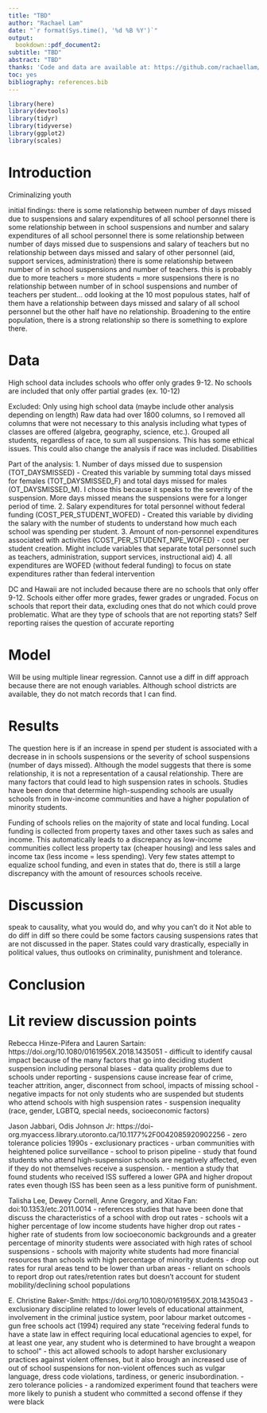 ```yaml
---
title: "TBD"
author: "Rachael Lam"
date: "`r format(Sys.time(), '%d %B %Y')`"
output:
  bookdown::pdf_document2:
subtitle: "TBD"
abstract: "TBD"
thanks: 'Code and data are available at: https://github.com/rachaellam/edu-suspension-analysis.git.'
toc: yes
bibliography: references.bib
---
```


```r

library(here)
library(devtools)
library(tidyr)
library(tidyverse)
library(ggplot2)
library(scales)

```

# Introduction



Criminalizing youth

initial findings:
there is some relationship between number of days missed due to suspensions and salary expenditures of all school personnel
there is some relationship between in school suspensions and number and salary expenditures of all school personnel
there is some relationship between number of days missed due to suspensions and salary of teachers but no relationship between days missed and salary of other personnel (aid, support services, administration)
there is some relationship between number of in school suspensions and number of teachers. this is probably due to more teachers = more students = more suspensions
there is no relationship between number of in school suspensions and number of teachers per student... odd
looking at the 10 most populous states, half of them have a relationship between days missed and salary of all school personnel but the other half have no relationship. Broadening to the entire population, there is a strong relationship so there is something to explore there.

# Data

High school data includes schools who offer only grades 9-12. No schools are included that only offer partial grades (ex. 10-12)

Excluded:
Only using high school data (maybe include other analysis depending on length)
Raw data had over 1800 columns, so I removed all columns that were not necessary to this analysis including what types of classes are offered (algebra, geography, science, etc.).
Grouped all students, regardless of race, to sum all suspensions. This has some ethical issues. This could also change the analysis if race was included.
Disabilities

Part of the analysis:
1. Number of days missed due to suspension (TOT_DAYSMISSED) - Created this variable by summing total days missed for females (TOT_DAYSMISSED_F) and total days missed for males (OT_DAYSMISSED_M). I chose this because it speaks to the severity of the suspension. More days missed means the suspensions were for a longer period of time.
2. Salary expenditures for total personnel without federal funding (COST_PER_STUDENT_WOFED) - Created this variable by dividing the salary with the number of students to understand how much each school was spending per student. 
3. Amount of non-personnel expenditures associated with activities (COST_PER_STUDENT_NPE_WOFED) - cost per student creation.
Might include variables that separate total personnel such as teachers, administration, support services, instructional aid)
4. all expenditures are WOFED (without federal funding) to focus on state expenditures rather than federal intervention

DC and Hawaii are not included because there are no schools that only offer 9-12. Schools either offer more grades, fewer grades or ungraded.
Focus on schools that report their data, excluding ones that do not which could prove problematic. What are they type of schools that are not reporting stats?
Self reporting raises the question of accurate reporting

# Model

Will be using multiple linear regression. Cannot use a diff in diff approach because there are not enough variables. Although school districts are available, they do not match records that I can find.

# Results

The question here is if an increase in spend per student is associated with a decrease in in schools suspensions or the severity of school suspensions (number of days missed). Although the model suggests that there is some relationship, it is not a representation of a causal relationship. There are many factors that could lead to high suspension rates in schools. Studies have been done that determine high-suspending schools are usually schools from in low-income communities and have a higher population of minority students. 

Funding of schools relies on the majority of state and local funding. Local funding is collected from property taxes and other taxes such as sales and income. This automatically leads to a discrepancy as low-income communities collect less property tax (cheaper housing) and less sales and income tax (less income = less spending). Very few states attempt to equalize school funding, and even in states that do, there is still a large discrepancy with the amount of resources schools receive.

# Discussion

speak to causality, what you would do, and why you can't do it
Not able to do diff in diff so there could be some factors causing suspensions rates that are not discussed in the paper. States could vary drastically, especially in political values, thus outlooks on criminality, punishment and tolerance.

# Conclusion

# Lit review discussion points
Rebecca Hinze-Pifera and Lauren Sartain: https://doi.org/10.1080/0161956X.2018.1435051
- difficult to identify causal impact because of the many factors that go into deciding student suspension including personal biases
- data quality problems due to schools under reporting
- suspensions cause increase fear of crime, teacher attrition, anger, disconnect from school, impacts of missing school
- negative impacts for not only students who are suspended but students who attend schools with high suspension rates
- suspension inequality (race, gender, LGBTQ, special needs, socioeconomic factors)

Jason Jabbari, Odis Johnson Jr: https://doi-org.myaccess.library.utoronto.ca/10.1177%2F0042085920902256
- zero tolerance policies 1990s
- exclusionary practices
- urban communities with heightened police surveillance
- school to prison pipeline
- study that found students who attend high-suspension schools are negatively affected, even if they do not themselves receive a suspension.
- mention a study that found students who received ISS suffered a lower GPA and higher dropout rates even though ISS has been seen as a less punitive form of punishment.

Talisha Lee, Dewey Cornell, Anne Gregory, and Xitao Fan: doi:10.1353/etc.2011.0014
- references studies that have been done that discuss the characteristics of a school with drop out rates
- schools wit a higher percentage of low income students have higher drop out rates
- higher rate of students from low socioeconomic backgrounds and a greater percentage of minority students were associated with high rates of school suspensions
- schools with majority white students had more financial resources than schools with high percentage of minority students
- drop out rates for rural areas tend to be lower than urban areas
- reliant on schools to report drop out rates/retention rates but doesn't account for student mobility/declining school populations

E. Christine Baker-Smith: https://doi.org/10.1080/0161956X.2018.1435043
- exclusionary discipline related to lower levels of educational attainment, involvement in the criminal justice system, poor labour market outcomes
- gun free schools act (1994) required any state "receiving federal funds to have a state law in effect requiring local educational agencies to expel, for at least one year, any student who is determined to have brought a weapon to school"
- this act allowed schools to adopt harsher exclusionary practices against violent offenses, but it also brough an increased use of out of school suspensions for non-violent offences such as vulgar language, dress code violations, tardiness, or generic insubordination. 
- zero tolerance policies
- a randomized experiment found that teachers were more likely to punish a student who committed a second offense if they were black







